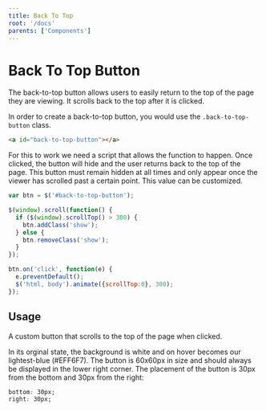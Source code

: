 ```yaml
---
title: Back To Top
root: '/docs'
parents: ['Components']
---
```


# Back To Top Button

The back-to-top button allows users to easily return to the top of the page they are viewing. It scrolls back to the top after it is clicked. 

In order to create a back-to-top button, you would use the `.back-to-top-button` class. 

```html
<a id="back-to-top-button"></a>
```

For this to work we need a script that allows the function to happen. Once clicked, the button will hide and the user returns back to the top of the page. This button must remain hidden at all times and only appear once the viewer has scrolled past a certain point. This value can be customized.

```javascript
var btn = $('#back-to-top-button');

$(window).scroll(function() {
  if ($(window).scrollTop() > 300) {
    btn.addClass('show');
  } else {
    btn.removeClass('show');
  }
});

btn.on('click', function(e) {
  e.preventDefault();
  $('html, body').animate({scrollTop:0}, 300);
});
```

## Usage 

A custom button that scrolls to the top of the page when clicked.

In its orginal state, the background is white and on hover becomes our lightest-blue (#EFF6F7). The button is 60x60px in size and should always be displayed in the lower right corner. The placement of the button is 30px from the bottom and 30px from the right: 
 
```css
bottom: 30px;
right: 30px;
```